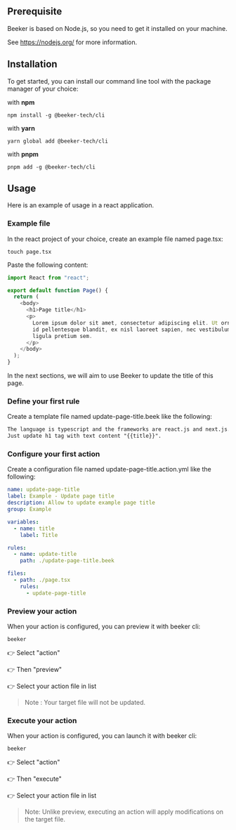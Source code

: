 ## Prerequisite

Beeker is based on Node.js, so you need to get it installed on your machine.

See https://nodejs.org/ for more information.

## Installation

To get started, you can install our command line tool with the package manager of your choice:

with **npm**

```console copy
npm install -g @beeker-tech/cli
```

with **yarn**

```console copy
yarn global add @beeker-tech/cli
```

with **pnpm**

```console copy
pnpm add -g @beeker-tech/cli
```

## Usage

Here is an example of usage in a react application.

### Example file

In the react project of your choice, create an example file named page.tsx:

```console copy
touch page.tsx
```

Paste the following content:

```js filename="page.tsx" copy
import React from "react";

export default function Page() {
  return (
    <body>
      <h1>Page title</h1>
      <p>
        Lorem ipsum dolor sit amet, consectetur adipiscing elit. Ut ornare, sem
        id pellentesque blandit, ex nisl laoreet sapien, nec vestibulum urna
        ligula pretium sem.
      </p>
    </body>
  );
}
```

In the next sections, we will aim to use Beeker to update the title of this page.

### Define your first rule

Create a template file named update-page-title.beek like the following:

```txt filename="update-page-title.beek" copy
The language is typescript and the frameworks are react.js and next.js.
Just update h1 tag with text content "{{title}}".
```

### Configure your first action

Create a configuration file named update-page-title.action.yml like the following:

```yml filename="update-page-title.action.yml" copy
name: update-page-title
label: Example - Update page title
description: Allow to update example page title
group: Example

variables:
  - name: title
    label: Title

rules:
  - name: update-title
    path: ./update-page-title.beek

files:
  - path: ./page.tsx
    rules:
      - update-page-title
```

### Preview your action

When your action is configured, you can preview it with beeker cli:

```console copy
beeker
```

👉 Select "action"

👉 Then "preview"

👉 Select your action file in list

> Note : Your target file will not be updated.

### Execute your action

When your action is configured, you can launch it with beeker cli:

```console copy
beeker
```

👉 Select "action"

👉 Then "execute"

👉 Select your action file in list

> Note: Unlike preview, executing an action will apply modifications on the target file.
